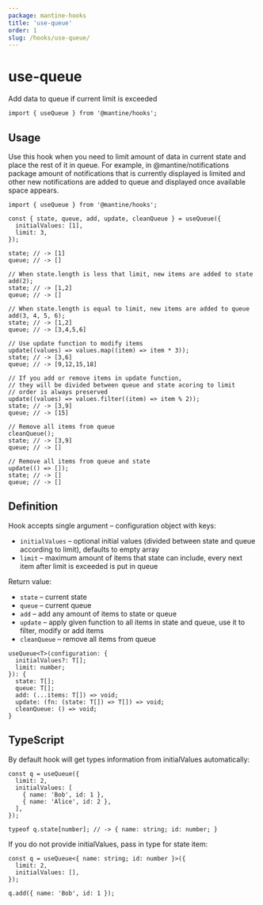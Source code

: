 ```yaml
---
package: mantine-hooks
title: 'use-queue'
order: 1
slug: /hooks/use-queue/
---
```


# use-queue

<PageHeader
  source="mantine-hooks/src/hooks/use-queue/use-queue.ts"
  docs="hooks/use-queue.mdx"
  package="@mantine/hooks"
/>

Add data to queue if current limit is exceeded

```tsx
import { useQueue } from '@mantine/hooks';
```

## Usage

Use this hook when you need to limit amount of data in current state and place the rest of it in queue.
For example, in <GatsbyLink to="/notifications/getting-started/">@mantine/notifications</GatsbyLink> package amount of
notifications that is currently displayed is limited and other new notifications are added to queue and displayed once
available space appears.

```tsx
import { useQueue } from '@mantine/hooks';

const { state, queue, add, update, cleanQueue } = useQueue({
  initialValues: [1],
  limit: 3,
});

state; // -> [1]
queue; // -> []

// When state.length is less that limit, new items are added to state
add(2);
state; // -> [1,2]
queue; // -> []

// When state.length is equal to limit, new items are added to queue
add(3, 4, 5, 6);
state; // -> [1,2]
queue; // -> [3,4,5,6]

// Use update function to modify items
update((values) => values.map((item) => item * 3));
state; // -> [3,6]
queue; // -> [9,12,15,18]

// If you add or remove items in update function,
// they will be divided between queue and state acoring to limit
// order is always preserved
update((values) => values.filter((item) => item % 2));
state; // -> [3,9]
queue; // -> [15]

// Remove all items from queue
cleanQueue();
state; // -> [3,9]
queue; // -> []

// Remove all items from queue and state
update(() => []);
state; // -> []
queue; // -> []
```

## Definition

Hook accepts single argument – configuration object with keys:

- `initialValues` – optional initial values (divided between state and queue according to limit), defaults to empty array
- `limit` – maximum amount of items that state can include, every next item after limit is exceeded is put in queue

Return value:

- `state` – current state
- `queue` – current queue
- `add` – add any amount of items to state or queue
- `update` – apply given function to all items in state and queue, use it to filter, modify or add items
- `cleanQueue` – remove all items from queue

```tsx
useQueue<T>(configuration: {
  initialValues?: T[];
  limit: number;
}): {
  state: T[];
  queue: T[];
  add: (...items: T[]) => void;
  update: (fn: (state: T[]) => T[]) => void;
  cleanQueue: () => void;
}
```

## TypeScript

By default hook will get types information from initialValues automatically:

```tsx
const q = useQueue({
  limit: 2,
  initialValues: [
    { name: 'Bob', id: 1 },
    { name: 'Alice', id: 2 },
  ],
});

typeof q.state[number]; // -> { name: string; id: number; }
```

If you do not provide initialValues, pass in type for state item:

```tsx
const q = useQueue<{ name: string; id: number }>({
  limit: 2,
  initialValues: [],
});

q.add({ name: 'Bob', id: 1 });
```
